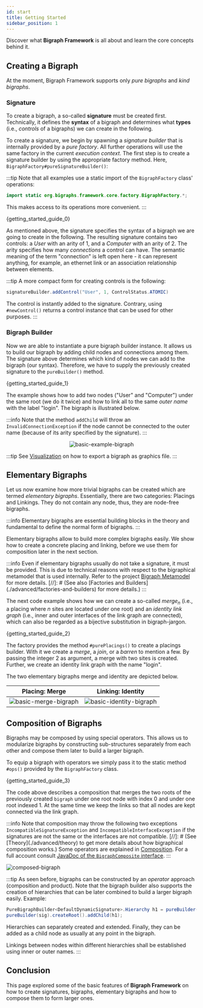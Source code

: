 ```yaml
---
id: start
title: Getting Started
sidebar_position: 1
---
```




Discover what **Bigraph Framework** is all about and learn the core concepts behind it.

## Creating a Bigraph

At the moment, Bigraph Framework supports only _pure bigraphs_ and _kind bigraphs_.

### Signature
To create a bigraph, a so-called **signature** must be created first.
Technically, it defines the **syntax** of a bigraph and determines what **types** (i.e., _controls_ of a bigraphs) we can create in the following.

To create a signature, we begin by spawning a _signature builder_ that is internally provided by a _pure factory_.
All further operations will use the same factory in the current _execution context_.
The first step is to create a signature builder by using the appropriate factory method.
Here, `BigraphFactory#pureSignatureBuilder()`:

:::tip
Note that all examples use a static import of the `BigraphFactory` class' operations:
```java
import static org.bigraphs.framework.core.factory.BigraphFactory.*;
```
This makes access to its operations more convenient.
:::

<CodeBlock className="language-java">{getting_started_guide_0}</CodeBlock>

As mentioned above, the signature specifies the syntax of a bigraph we are going to create in the following.
The resulting signature contains two controls: a _User_ with an arity of 1, and a _Computer_ with an arity of 2.
The arity specifies how many _connections_ a control can have.
The semantic meaning of the term "connection" is left open here - it can represent anything, for example, an ethernet link or an association relationship between elements.

:::tip
A more compact form for creating controls is the following:
```java
signatureBuilder.addControl("User", 1, ControlStatus.ATOMIC)
```
The control is instantly added to the signature.
Contrary, using `#newControl()` returns a control instance that can be used for other purposes.
:::

<!--
> More about the specific methods of the bigraph factory, bigraph builders and signature builder can be found in [Factories and Builders](./advanced/factories-and-builders).
-->

### Bigraph Builder

Now we are able to instantiate a pure bigraph builder instance.
It allows us to build our bigraph by adding child nodes and connections among them.
The signature above determines which kind of nodes we can add to the bigraph (our syntax).
Therefore, we have to supply the previously created signature to the `pureBuilder()` method.

<CodeBlock className="language-java">{getting_started_guide_1}</CodeBlock>

The example shows how to add two nodes ("User" and "Computer") under the same root (we do it twice) and how to link all to the same _outer name_ with the label "login". The bigraph is illustrated below.

:::info
Note that the method `addChild` will throw an `InvalidConnectionException`
if the node cannot be connected to the outer name (because of its arity specified by the
signature).
:::

<center>

![basic-example-bigraph](../assets/basics/basic-bigraph.png)

</center>

:::tip
See [Visualization](../visualization/visualization-intro) on how to export a bigraph as graphics file.
:::

## Elementary Bigraphs

Let us now examine how more trivial bigraphs can be created which are
termed _elementary bigraphs_. Essentially, there are two categories:
Placings and Linkings. They do not contain any node, thus, they are node-free
bigraphs.

:::info
Elementary bigraphs are essential building blocks in the theory and fundamental to define the normal form of bigraphs.
:::

Elementary bigraphs allow to build more complex bigraphs easily.
We show how to create a concrete placing and linking, before we use them
for composition later in the next section.

:::info
Even if elementary bigraphs usually do not take a signature, it must be provided.
This is due to technical reasons with respect to the bigraphical metamodel that is used internally.
Refer to the project [Bigraph Metamodel](https://git-st.inf.tu-dresden.de/bigraphs/ecore-bigraph-meta-model) for more details.
[//]: # (See also [Factories and Builders]&#40;./advanced/factories-and-builders&#41; for more details.)
:::

<!--Note on equality: Object equality at the instance level is not to be compared-->
<!--with mathematical equality of bigraphs. This is also know as bigraph isomorphism problem.-->

The next code example shows how we can create a so-called _merge<sub>n</sub>_ (i.e., a placing where
_n_ sites are located under one root) and an _identity link graph_ (i.e., inner and outer
interfaces of the link graph are connected), which can also be regarded as a bijective substitution in bigraph-jargon.

<CodeBlock className="language-java">{getting_started_guide_2}</CodeBlock>

The factory provides the method `#purePlacings()` to create a placings builder.
With it we create a _merge_, a _join_, or a _barren_ to mention a few.
By passing the integer 2 as argument, a merge with two sites is created.
Further, we create an identity link graph with the name "login".

The two elementary bigraphs merge and identity are depicted below.

<center>

|Placing: Merge | Linking: Identity |
|---|---|
| ![basic-merge-bigraph](../assets/basics/basic-merge-bigraph.png) | ![basic-identity-bigraph](../assets/basics/basic-identity-bigraph.png)  |

</center>

## Composition of Bigraphs

Bigraphs may be composed by using special operators. This allows us to
modularize bigraphs by constructing sub-structures separately from each other
and compose them later to build a larger bigraph.

To equip a bigraph with operators we simply pass it to the static method
`#ops()` provided by the `BigraphFactory` class.

<CodeBlock className="language-java">{getting_started_guide_3}</CodeBlock>

The code above describes a composition that merges the two roots of the previously created `bigraph`
under one root node with index 0 and under one root indexed 1.
At the same time we keep the links so that all nodes are kept connected via the link graph.

:::info
Note that composition may throw the following two exceptions `IncompatibleSignatureException` and `IncompatibleInterfaceException`
if the signatures are not the same or the interfaces are not compatible.
[//]: # (See [Theory]&#40;./advanced/theory&#41; to get more details about how bigraphical composition works.)
Some operators are explained in [Composition](composition).
For a full account consult [JavaDoc of the `BigraphComposite` interface](https://bigraphs.org/products/bigraph-framework/apidocs/de/tudresden/inf/st/bigraphs/core/BigraphComposite.html).
:::

![composed-bigraph](../assets/basics/composed.png)

:::tip
As seen before, bigraphs can be constructed by an _operator_ approach (composition and product).
Note that the bigraph builder also supports the creation of hierarchies that can be later combined to build a larger bigraph
easily.
Example:
```java
PureBigraphBuilder<DefaultDynamicSignature>.Hierarchy h1 = pureBuilder(sig).hierarchy("A");
pureBuilder(sig).createRoot().addChild(h1);
```
Hierarchies can separately created and extended.
Finally, they can be added as a child node as usually at any point in the bigraph.

Linkings between nodes within different hierarchies shall be established using inner or outer names.
:::

## Conclusion

This page explored some of the basic features of **Bigraph Framework**
on how to create signatures, bigraphs, elementary bigraphs and how to compose them to
form larger ones.
